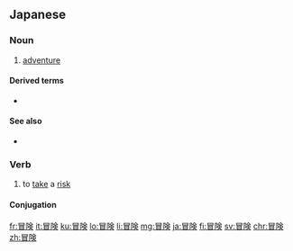 ==Japanese==
{{wikipedia|lang=ja}}
{{ja-kanjitab|ぼう|けん|yomi=on}}

===Noun===
{{ja-noun|ぼうけん|kyu=冒險}}

# [[adventure]]
#: {{ja-usex|'''冒険'''の始まり|'''ぼうけん''' の はじまり|beginning of the '''adventure'''}}

====Derived terms====
* {{ja-r|冒険者|ぼうけんしゃ|[[adventurer]]}}

====See also====
* {{ja-r|探検|たんけん|[[expedition]]; [[exploration]]}}

===Verb===
{{ja-verb-suru|ぼうけん|kyu=冒險}}

# to [[take]] a [[risk]]

====Conjugation====
{{ja-suru|ぼうけん}}

[[fr:冒険]]
[[it:冒険]]
[[ku:冒険]]
[[lo:冒険]]
[[li:冒険]]
[[mg:冒険]]
[[ja:冒険]]
[[fi:冒険]]
[[sv:冒険]]
[[chr:冒険]]
[[zh:冒険]]